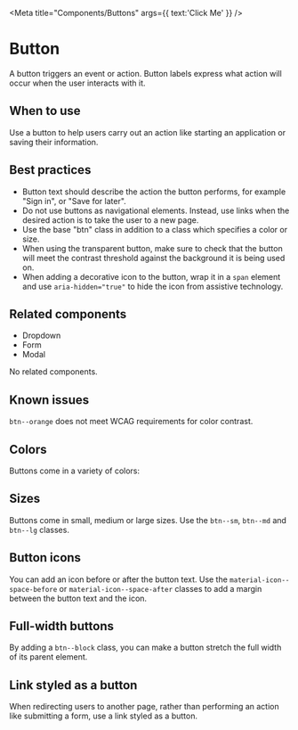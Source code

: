 
<Meta
  title="Components/Buttons"
  args={{ text:'Click Me' }} />

# Button

A button triggers an event or action. Button labels express what action will
occur when the user interacts with it.

## When to use

Use a button to help users carry out an action like starting an application or
saving their information.

## Best practices

- Button text should describe the action the button performs, for example "Sign
  in", or "Save for later".
- Do not use buttons as navigational elements. Instead, use links when the
  desired action is to take the user to a new page.
- Use the base "btn" class in addition to a class which specifies a color or size.
- When using the transparent button, make sure to check that the button will meet
  the contrast threshold against the background it is being used on.
- When adding a decorative icon to the button, wrap it in a `span` element and use
  `aria-hidden="true"` to hide the icon from assistive technology.

## Related components

- Dropdown
- Form
- Modal

No related components.

## Known issues

`btn--orange` does not meet WCAG requirements for color contrast.

## Colors
Buttons come in a variety of colors:

<Story story={stories.colors} />

## Sizes
Buttons come in small, medium or large sizes. Use the `btn--sm`, `btn--md` and `btn--lg` classes.

<Story story={stories.sizes} />

## Button icons
You can add an icon before or after the button text. Use the `material-icon--space-before` or 
`material-icon--space-after` classes to add a margin between the button text and the icon.

<Story story={stories.icons} />

## Full-width buttons
By adding a `btn--block` class, you can make a button stretch the full width of its parent element.

<Story story={stories.fullWidth} />

## Link styled as a button
When redirecting users to another page, rather than performing an action like
submitting a form, use a link styled as a button.

<Story story={stories.link} />

